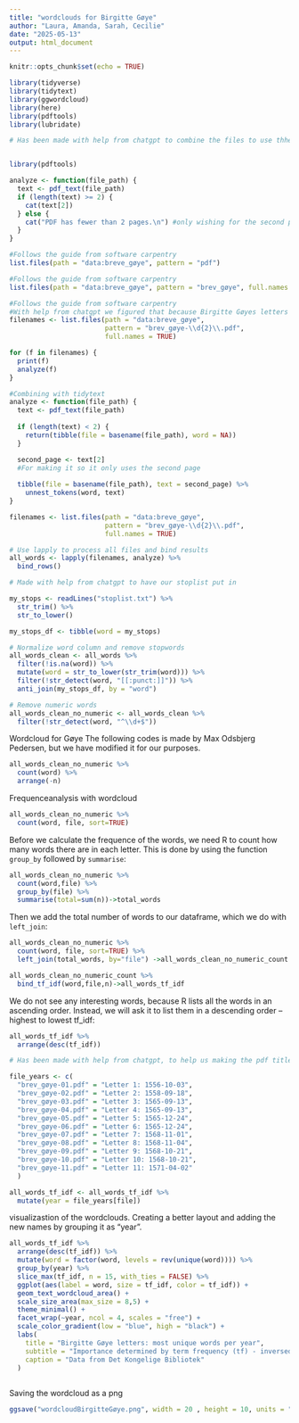 ```yaml
---
title: "wordclouds for Birgitte Gøye"
author: "Laura, Amanda, Sarah, Cecilie"
date: "2025-05-13"
output: html_document
---
```


```r
knitr::opts_chunk$set(echo = TRUE)
```

```r
library(tidyverse)
library(tidytext)
library(ggwordcloud)
library(here)
library(pdftools)
library(lubridate)
```


```r
# Has been made with help from chatgpt to combine the files to use thhe function "analyze()"


library(pdftools)

analyze <- function(file_path) {
  text <- pdf_text(file_path)
  if (length(text) >= 2) {
    cat(text[2])
  } else {
    cat("PDF has fewer than 2 pages.\n") #only wishing for the second page on each document
  }
}
```


```r
#Follows the guide from software carpentry 
list.files(path = "data:breve_gøye", pattern = "pdf")
```
```r
#Follows the guide from software carpentry 
list.files(path = "data:breve_gøye", pattern = "brev_gøye", full.names = TRUE)
```
```r
#Follows the guide from software carpentry 
#With help from chatgpt we figured that because Birgitte Gøyes letters were over a single digit number we had to use another function: "\\d{2}\\.pdf"
filenames <- list.files(path = "data:breve_gøye",  
                        pattern = "brev_gøye-\\d{2}\\.pdf",
                        full.names = TRUE)

for (f in filenames) {
  print(f)
  analyze(f)
}
```

```r
#Combining with tidytext
analyze <- function(file_path) {
  text <- pdf_text(file_path)
  
  if (length(text) < 2) {
    return(tibble(file = basename(file_path), word = NA))
  }

  second_page <- text[2]
  #For making it so it only uses the second page
  
  tibble(file = basename(file_path), text = second_page) %>%
    unnest_tokens(word, text)
}
```


```r
filenames <- list.files(path = "data:breve_gøye",  
                        pattern = "brev_gøye-\\d{2}\\.pdf",
                        full.names = TRUE)

# Use lapply to process all files and bind results
all_words <- lapply(filenames, analyze) %>%
  bind_rows()
```


```r
# Made with help from chatgpt to have our stoplist put in 

my_stops <- readLines("stoplist.txt") %>%
  str_trim() %>% 
  str_to_lower()

my_stops_df <- tibble(word = my_stops)

# Normalize word column and remove stopwords
all_words_clean <- all_words %>%
  filter(!is.na(word)) %>%
  mutate(word = str_to_lower(str_trim(word))) %>%
  filter(!str_detect(word, "[[:punct:]]")) %>% 
  anti_join(my_stops_df, by = "word")

# Remove numeric words
all_words_clean_no_numeric <- all_words_clean %>% 
  filter(!str_detect(word, "^\\d+$"))


```

Wordcloud for Gøye
The following codes is made by Max Odsbjerg Pedersen, but we have modified it for our purposes. 
```r

all_words_clean_no_numeric %>% 
  count(word) %>% 
  arrange(-n)


```

Frequenceanalysis with wordcloud
```r

all_words_clean_no_numeric %>% 
  count(word, file, sort=TRUE)

```


Before we calculate the frequence of the words, we need R to count how many words there are in each letter. This is done by using the function `group_by` followed by `summarise`:
```r

all_words_clean_no_numeric %>% 
  count(word,file) %>% 
  group_by(file) %>% 
  summarise(total=sum(n))->total_words

```

Then we add the total number of words to our dataframe, which we do with `left_join`:
```r

all_words_clean_no_numeric %>% 
  count(word, file, sort=TRUE) %>% 
  left_join(total_words, by="file") ->all_words_clean_no_numeric_count

```


```r

all_words_clean_no_numeric_count %>% 
  bind_tf_idf(word,file,n)->all_words_tf_idf

```

We do not see any interesting words, because R lists all the words in an ascending order. Instead, we will ask it to list them in a descending order – highest to lowest tf_idf:
```r
all_words_tf_idf %>% 
  arrange(desc(tf_idf))

```


```r
# Has been made with help from chatgpt, to help us making the pdf title into titles of dates

file_years <- c(
  "brev_gøye-01.pdf" = "Letter 1: 1556-10-03",
  "brev_gøye-02.pdf" = "Letter 2: 1558-09-18",
  "brev_gøye-03.pdf" = "Letter 3: 1565-09-13",
  "brev_gøye-04.pdf" = "Letter 4: 1565-09-13",
  "brev_gøye-05.pdf" = "Letter 5: 1565-12-24",
  "brev_gøye-06.pdf" = "Letter 6: 1565-12-24",
  "brev_gøye-07.pdf" = "Letter 7: 1568-11-01",
  "brev_gøye-08.pdf" = "Letter 8: 1568-11-04",
  "brev_gøye-09.pdf" = "Letter 9: 1568-10-21",
  "brev_gøye-10.pdf" = "Letter 10: 1568-10-21",
  "brev_gøye-11.pdf" = "Letter 11: 1571-04-02"
  )

all_words_tf_idf <- all_words_tf_idf %>%
  mutate(year = file_years[file])
```

visualizastion of the wordclouds. Creating a better layout and adding the new names by grouping it as "year". 
```r
all_words_tf_idf %>%
  arrange(desc(tf_idf)) %>%
  mutate(word = factor(word, levels = rev(unique(word)))) %>%
  group_by(year) %>%
  slice_max(tf_idf, n = 15, with_ties = FALSE) %>%
  ggplot(aes(label = word, size = tf_idf, color = tf_idf)) +
  geom_text_wordcloud_area() +
  scale_size_area(max_size = 8,5) +
  theme_minimal() +
  facet_wrap(~year, ncol = 4, scales = "free") +
  scale_color_gradient(low = "blue", high = "black") +
  labs(
    title = "Birgitte Gøye letters: most unique words per year",
    subtitle = "Importance determined by term frequency (tf) - inversed document frequency (idf)",
    caption = "Data from Det Kongelige Bibliotek"
  )
  
```


Saving the wordcloud as a png
```r
ggsave("wordcloudBirgitteGøye.png", width = 20 , height = 10, units = "cm", bg = "white")
```